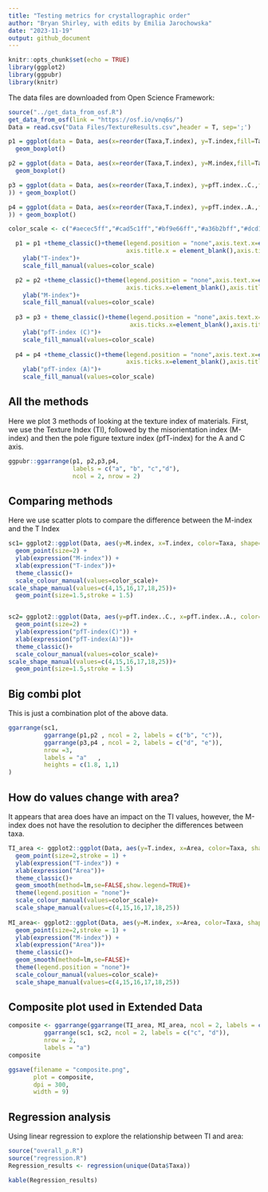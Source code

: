 ```yaml
---
title: "Testing metrics for crystallographic order"
author: "Bryan Shirley, with edits by Emilia Jarochowska"
date: "2023-11-19"
output: github_document
---
```



```r
knitr::opts_chunk$set(echo = TRUE)
library(ggplot2)
library(ggpubr)
library(knitr)
```

The data files are downloaded from Open Science Framework:
```r
source("../get_data_from_osf.R")
get_data_from_osf(link = "https://osf.io/vnq6s/")
Data = read.csv("Data Files/TextureResults.csv",header = T, sep=';')
```

```r

p1 = ggplot(data = Data, aes(x=reorder(Taxa,T.index), y=T.index,fill=Taxa)) + 
  geom_boxplot()

p2 = ggplot(data = Data, aes(x=reorder(Taxa,T.index), y=M.index,fill=Taxa)) + 
  geom_boxplot()

p3 = ggplot(data = Data, aes(x=reorder(Taxa,T.index), y=pfT.index..C.,fill=Taxa
)) + geom_boxplot()

p4 = ggplot(data = Data, aes(x=reorder(Taxa,T.index), y=pfT.index..A.,fill=Taxa
)) + geom_boxplot()
```

```r
color_scale <- c("#aecec5ff","#cad5c1ff","#bf9e66ff","#a36b2bff","#dcd1a2ff", "#2686a0ff")

  p1 = p1 +theme_classic()+theme(legend.position = "none",axis.text.x=element_blank(),axis.ticks.x=element_blank(),
                                 axis.title.x = element_blank(),axis.title.y = element_text(size=9))+
    ylab("T-index")+
    scale_fill_manual(values=color_scale)

  p2 = p2 +theme_classic()+theme(legend.position = "none",axis.text.x=element_blank(),
                                 axis.ticks.x=element_blank(),axis.title.x = element_blank(),axis.title.y = element_text(size=9))+
    ylab("M-index")+
    scale_fill_manual(values=color_scale)
  
  p3 = p3 + theme_classic()+theme(legend.position = "none",axis.text.x=element_blank(),
                                  axis.ticks.x=element_blank(),axis.title.x = element_blank(),axis.title.y = element_text(size=9))+
    ylab("pfT-index (C)")+
    scale_fill_manual(values=color_scale)
  
  p4 = p4 +theme_classic()+theme(legend.position = "none",axis.text.x=element_blank(),
                                 axis.ticks.x=element_blank(),axis.title.x = element_blank(),axis.title.y = element_text(size=9))+
    ylab("pfT-index (A)")+
    scale_fill_manual(values=color_scale)
```

## All the methods

Here we plot 3 methods of looking at the texture index of materials. First, we use the Texture Index (TI), followed by the misorientation index (M-index) and then the pole figure texture index  (pfT-index) for the A and C axis. 

```r
ggpubr::ggarrange(p1, p2,p3,p4,
                  labels = c("a", "b", "c","d"),
                  ncol = 2, nrow = 2)
```

## Comparing methods

Here we use scatter plots to compare the difference between the M-index and the T Index 

```r
sc1= ggplot2::ggplot(Data, aes(y=M.index, x=T.index, color=Taxa, shape=Taxa)) + 
  geom_point(size=2) + 
  ylab(expression("M-index")) + 
  xlab(expression("T-index"))+
  theme_classic()+
  scale_colour_manual(values=color_scale)+
scale_shape_manual(values=c(4,15,16,17,18,25))+
  geom_point(size=1.5,stroke = 1.5)


sc2= ggplot2::ggplot(Data, aes(y=pfT.index..C., x=pfT.index..A., color=Taxa, shape=Taxa)) + 
  geom_point(size=2) + 
  ylab(expression("pfT-index(C)")) + 
  xlab(expression("pfT-index(A)"))+
  theme_classic()+
  scale_colour_manual(values=color_scale)+
scale_shape_manual(values=c(4,15,16,17,18,25))+
  geom_point(size=1.5,stroke = 1.5)

```

## Big combi plot

This is just a combination plot of the above data.

```r
ggarrange(sc1,                                            
          ggarrange(p1,p2 , ncol = 2, labels = c("b", "c")),
          ggarrange(p3,p4 , ncol = 2, labels = c("d", "e")),
          nrow =3, 
          labels = "a"   ,      
          heights = c(1.8, 1,1)
) 
```

## How do values change with area?

It appears that area does have an impact on the TI values, however, the M-index does not have the resolution to decipher the differences between taxa. 

```r
TI_area <- ggplot2::ggplot(Data, aes(y=T.index, x=Area, color=Taxa, shape=Taxa)) + 
  geom_point(size=2,stroke = 1) + 
  ylab(expression("T-index")) + 
  xlab(expression("Area"))+
  theme_classic()+
  geom_smooth(method=lm,se=FALSE,show.legend=TRUE)+
  theme(legend.position = "none")+
  scale_colour_manual(values=color_scale)+
  scale_shape_manual(values=c(4,15,16,17,18,25))
  
MI_area<- ggplot2::ggplot(Data, aes(y=M.index, x=Area, color=Taxa, shape=Taxa)) + 
  geom_point(size=2,stroke = 1) + 
  ylab(expression("M-index")) + 
  xlab(expression("Area"))+
  theme_classic()+
  geom_smooth(method=lm,se=FALSE)+
  theme(legend.position = "none")+
  scale_colour_manual(values=color_scale)+ 
  scale_shape_manual(values=c(4,15,16,17,18,25))

```
## Composite plot used in Extended Data

```r
composite <- ggarrange(ggarrange(TI_area, MI_area, ncol = 2, labels = c("a", "b")),
          ggarrange(sc1, sc2, ncol = 2, labels = c("c", "d")),
          nrow = 2, 
          labels = "a")
composite
```

```r
ggsave(filename = "composite.png",
       plot = composite,
       dpi = 300,
       width = 9)
```

## Regression analysis

Using linear regression to explore the relationship between TI and area:
```r
source("overall_p.R")
source("regression.R")
Regression_results <- regression(unique(Data$Taxa))
```

```r
kable(Regression_results)
```